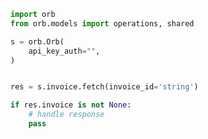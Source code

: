 ```python FetchInvoice.py
import orb
from orb.models import operations, shared

s = orb.Orb(
    api_key_auth="",
)


res = s.invoice.fetch(invoice_id='string')

if res.invoice is not None:
    # handle response
    pass
```
